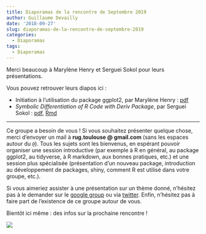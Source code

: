 ```yaml
---
title: Diaporamas de la rencontre de Septembre 2019
author: Guillaume Devailly
date: '2018-09-27'
slug: diaporamas-de-la-rencontre-de-septembre-2019
categories:
  - Diaporamas
tags:
  - Diaporamas
---
```


Merci beaucoup à Marylène Henry et Serguei Sokol pour leurs présentations.

Vous pouvez retrouver leurs diapos ici :

- Initiation à l’utilisation du package ggplot2, par Marylène Henry : [pdf](/diapos/2018-09-25_ggplot2 _initiation.pdf)
- *Symbolic Differentiation of R Code with Deriv Package*, par Serguei Sokol : [pdf](/diapos/2018-09-25_deriv_rug.pdf), [Rmd](https://github.com/R-Toulouse/website/tree/master/static/sources)

---

Ce groupe a besoin de vous ! Si vous souhaitez présenter quelque chose, merci d’envoyer un mail
à **rug.toulouse @ gmail.com** (sans les espaces autour du `@`).
Tous les sujets sont les bienvenus, en espérant pouvoir organiser une session introductive 
(par exemple à R en général, au package ggplot2, au tidyverse, à R markdown, aux bonnes pratiques, etc.) 
et une session plus spécialisée (présentation d’un nouveau package, introduction au développement de packages,
shiny, comment R est utilisé dans votre groupe, etc.).

Si vous aimeriez assister à une 
présentation sur un thème donné, n’hésitez pas à le demander sur le 
[google group](https://groups.google.com/forum/#!forum/r-toulouse) ou via 
[twitter](https://twitter.com/RUG_Toulouse).
Enfin, n’hésitez pas à faire part de l’existence de ce groupe autour de vous.

Bientôt ici même : des infos sur la prochaine rencontre ! 

![](/img/logo.svg)
